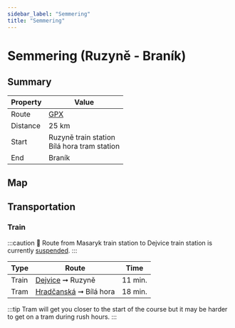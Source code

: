 ```yaml
---
sidebar_label: "Semmering"
title: "Semmering"
---
```


# Semmering (Ruzyně - Braník)

## Summary

| Property | Value |
| --- | --- |
| Route | [GPX](/gpx/prague-trails-semmering.gpx) |
| Distance | 25 km |
| Start | Ruzyně train station <br /> Bílá hora tram station |
| End | Braník |

## Map

<GarminEmbeddedCourse id="211858322"></GarminEmbeddedCourse>

## Transportation

### Train

:::caution
🚧 Route from Masaryk train station to Dejvice train station is currently [suspended](https://www.cd.cz/jizdni-rad/omezeni-provozu/vyluka/14179/).
:::

| Type | Route | Time |
| --- | --- | --- |
| Train | [Dejvice](https://www.seznam.cz/jizdnirady/pubt%3A15212556%3A9gyTwxX.mu-%3Epubt%3A15212575%3A9gkHyxXw0p?o=528&t=0 "See timetable" ) ➞ Ruzyně | 11 min. |
| Tram | [Hradčanská](https://www.seznam.cz/jizdnirady/pubt%3A15693725%3A9gzNPxX.uq-%3Epubt%3A15307560%3A9gmYIxXt.U?o=544&t=0 "See timetable" ) ➞ Bílá hora | 18 min. |

:::tip
Tram will get you closer to the start of the course but it may be harder to get on a tram during rush hours.
:::
